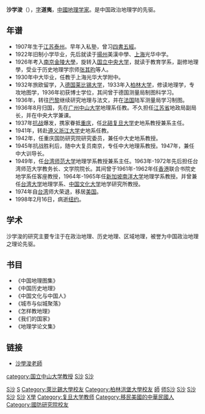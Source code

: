 '''沙学浚'''（{{bd|1907年||1998年||catIdx=S沙}}），[[表字|字]]'''道夷'''，[[中國|中國]][[地理学家|地理学家]]。是中国政治地理学的先驱。

==年谱==
*1907年生于[[江苏|江苏]][[泰州|泰州]]。早年入私塾，曾习[[四書五經|四書五經]]。
*1922年旧制小学毕业，先后就读于[[揚州|揚州]]美漢中學、[[上海|上海]]光华中学。
*1926年考入[[南京|南京]][[金陵大學|金陵大學]]，旋转入[[国立中央大学|国立中央大学]]，就读于教育学系，副修地理學，受业于历史地理学宗师[[张其昀|张其昀]]等人。
*1930年中大毕业，任教于上海光华大学附中。
*1932年旅欧留学，入[[德国|德国]][[莱比锡大学|莱比锡大学]]，1933年入[[柏林大学|柏林大学]]，修读地理学，专攻地图学，1936年初获博士学位，其间曾于德国测量局制图科学习。
*1936年，转往[[巴黎|巴黎]]继续研究地理与法文，并在[[法国|法国]]陆军测量局学习制图。
*1936年8月归国，先在[[广州|广州]][[中山大学|中山大学]]地理系任教。不久担任[[江苏省|江苏省]]地政局副局长，并在中央大学兼课。
*1937年[[抗战|抗战]]爆发，携家眷抵[[重庆|重庆]]，任[[北碚|北碚]][[复旦大学|复旦大学]]史地系教授兼系主任。
*1941年，转赴[[遵义|遵义]][[浙江大学|浙江大学]]史地系任教。
*1942年，任重庆国防研究院研究委员，兼任中大史地系教授。
*1945年抗战胜利后，随中大复员南京，专任中大地理系教授。1947年，兼任中大训导长。
*1949年，任[[台湾师范大学|台湾师范大学]]地理学系教授兼系主任。1963年-1972年先后担任台湾师范大学教务长、文学院院长。其间曾于1961年-1962年任[[香港|香港]]联合书院史地学系任客座教授，1964年-1965年任[[新加坡|新加坡]][[南洋大学|南洋大学]]地理学系教授。并曾兼任[[台湾大学|台湾大学]]地理学系、[[中国文化大学|中国文化大学]]地学研究所教授。
*1974年自[[台湾|台湾]]师大荣退，移居[[美国|美国]]。
*1998年2月16日，病逝[[纽约|纽约]]。

==学术==
沙学浚的研究主要专注于在政治地理、历史地理、区域地理，被誉为中国政治地理之理论先驱。

==书目==
*《中国地理图集》
*《中国历史地理》
*《中国文化与中国人》
*《城市与似城聚落》 
*《怎样教地理》
*《我们的国家》
*《地理学论文集》

==链接==
*[https://web.archive.org/web/20060517004537/http://www.geo.ntnu.edu.tw/teacher/retired-professors/01-1974-Prof-Sha/01-1974-Sha-Hsueh-chuen.htm 沙學浚老師]

{{DEFAULTSORT:Sha}}
[[Category:中華民國地理學家|S沙]]
[[Category:國立臺灣師範大學教授|S]]
[[category:国立中山大学教授|category:国立中山大学教授]] 
[[Category:萊比錫大學校友|Category:萊比錫大學校友]]
[[Category:柏林洪堡大學校友|Category:柏林洪堡大學校友]]
[[Category:金陵大學校友|師]]
[[Category:國立中央大學大陸時期校友|师S沙]]
[[Category:國立中央大學大陸時期教師|S沙]]
[[Category:国立中山大学教授_(大陆时期)|S沙]]
[[Category:1907年出生|S沙]]
[[Category:1998年逝世|S沙]]
[[category:台灣戰後江蘇移民|S沙]]
[[category:泰州人|S沙]]
[[Category:沙姓|X學]]
[[Category:复旦大学教师|Category:复旦大学教师]]
[[Category:移民美國的中華民國人|Category:移民美國的中華民國人]]
[[Category:國防研究院校友|Category:國防研究院校友]]